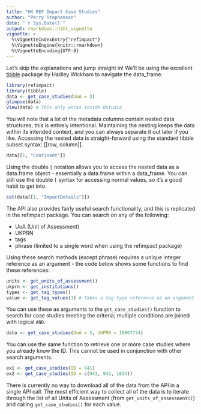 ```yaml
---
title: "UK REF Impact Case Studies"
author: "Perry Stephenson"
date: "`r Sys.Date()`"
output: rmarkdown::html_vignette
vignette: >
  %\VignetteIndexEntry{"refimpact"}
  %\VignetteEngine{knitr::rmarkdown}
  %\VignetteEncoding{UTF-8}
---
```


Let's skip the explanations and jump straight in! We'll be using the excellent 
[tibble](https://github.com/hadley/tibble) package by Hadley Wickham to navigate
the data_frame.

```r
library(refimpact)
library(tibble)
data <- get_case_studies(UoA = 3)
glimpse(data)
View(data) # This only works inside RStudio
```

You will note that a lot of the metadata columns contain nested data structures;
this is entirely intentional. Maintaining the nesting keeps the data within its
intended context, and you can always separate it out later if you like. 
Accessing the nested data is straight-forward using the standard tibble subset
syntax: [[row, column]].

```r
data[[1, "Continent"]]
```

Using the double `[` notation allows you to access the nested data as a
data.frame object - essentially a data.frame within a data_frame. You can still
use the double `[` syntax for accessing normal values, so it's a good habit to
get into.

```r
cat(data[[1, "ImpactDetails"]])
```

The API also provides fairly useful search functionality, and this is replicated
in the refimpact package. You can search on any of the following:

- UoA (Unit of Assessment)
- UKPRN
- tags
- phrase (limited to a single word when using the refimpact package)

Using these search methods (except phrase) requires a unique integer reference 
as an argument - the code below shows some functions to find these references:

```r
units <- get_units_of_assessment()
ukprn <- get_institutions()
types <- get_tag_types()
value <- get_tag_values(3) # Takes a tag type reference as an argument
```

You can use these as arguments to the `get_case_studies()` function to search
for case studies meeting the criteria; multiple conditions are joined with 
logical `AND`.

```r
data <- get_case_studies(UoA = 5, UKPRN = 10007774)
```

You can use the same function to retrieve one or more case studies where you 
already know the ID. This cannot be used in conjunction with other search 
arguments.

```r
ex1 <- get_case_studies(ID = 941)
ex2 <- get_case_studies(ID = c(941, 942, 1014))
```

There is currently no way to download all of the data from the API in a single
API call. The most efficient way to collect all of the data is to iterate
through the list of all Units of Assessment (from `get_units_of_assessment()`) 
and calling `get_case_studies()` for each value.
